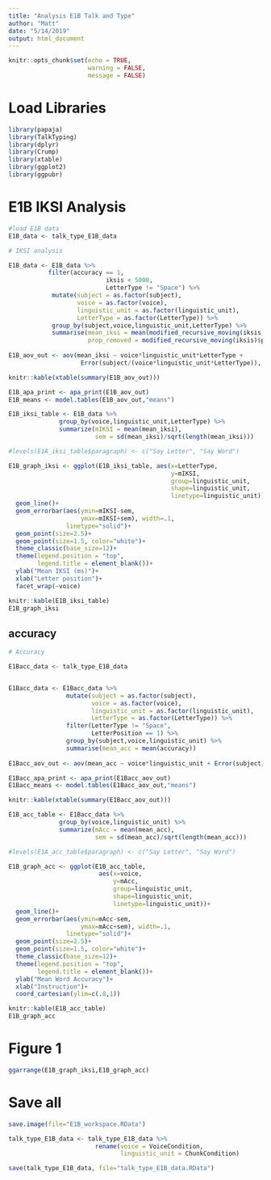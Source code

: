 ```yaml
---
title: "Analysis E1B Talk and Type"
author: "Matt"
date: "5/14/2019"
output: html_document
---
```


```r
knitr::opts_chunk$set(echo = TRUE,
                      warning = FALSE,
                      message = FALSE)
```

# Load Libraries

```r
library(papaja)
library(TalkTyping)
library(dplyr)
library(Crump)
library(xtable)
library(ggplot2)
library(ggpubr)
```

# E1B IKSI Analysis

```r
#load E1B data
E1B_data <- talk_type_E1B_data

# IKSI analysis

E1B_data <- E1B_data %>%
           filter(accuracy == 1,
                           iksis < 5000,
                           LetterType != "Space") %>%
            mutate(subject = as.factor(subject),
                   voice = as.factor(voice),
                   linguistic_unit = as.factor(linguistic_unit),
                   LetterType = as.factor(LetterType)) %>%
            group_by(subject,voice,linguistic_unit,LetterType) %>%
            summarise(mean_iksi = mean(modified_recursive_moving(iksis)$restricted),
                      prop_removed = modified_recursive_moving(iksis)$prop_removed)
                  
E1B_aov_out <- aov(mean_iksi ~ voice*linguistic_unit*LetterType + 
                    Error(subject/(voice*linguistic_unit*LetterType)), E1B_data)

knitr::kable(xtable(summary(E1B_aov_out)))

E1B_apa_print <- apa_print(E1B_aov_out)
E1B_means <- model.tables(E1B_aov_out,"means")

```

```r
E1B_iksi_table <- E1B_data %>%
              group_by(voice,linguistic_unit,LetterType) %>%
              summarize(mIKSI = mean(mean_iksi),
                        sem = sd(mean_iksi)/sqrt(length(mean_iksi)))

#levels(E1A_iksi_table$paragraph) <- c("Say Letter", "Say Word")

E1B_graph_iksi <- ggplot(E1B_iksi_table, aes(x=LetterType,
                                             y=mIKSI,
                                             group=linguistic_unit,
                                             shape=linguistic_unit,
                                             linetype=linguistic_unit))+
  geom_line()+
  geom_errorbar(aes(ymin=mIKSI-sem,
                    ymax=mIKSI+sem), width=.1,
                linetype="solid")+
  geom_point(size=2.5)+
  geom_point(size=1.5, color="white")+
  theme_classic(base_size=12)+
  theme(legend.position = "top",
        legend.title = element_blank())+
  ylab("Mean IKSI (ms)")+
  xlab("Letter position")+
  facet_wrap(~voice)

knitr::kable(E1B_iksi_table)
E1B_graph_iksi

```

## accuracy

```r

# Accuracy

E1Bacc_data <- talk_type_E1B_data


E1Bacc_data <- E1Bacc_data %>%
                mutate(subject = as.factor(subject),
                       voice = as.factor(voice),
                       linguistic_unit = as.factor(linguistic_unit),
                       LetterType = as.factor(LetterType)) %>%
                filter(LetterType != "Space",
                       LetterPosition == 1) %>%
                group_by(subject,voice,linguistic_unit) %>%
                summarise(mean_acc = mean(accuracy))
                  
E1Bacc_aov_out <- aov(mean_acc ~ voice*linguistic_unit + Error(subject/(voice*linguistic_unit)), E1Bacc_data)

E1Bacc_apa_print <- apa_print(E1Bacc_aov_out)
E1Bacc_means <- model.tables(E1Bacc_aov_out,"means")

knitr::kable(xtable(summary(E1Bacc_aov_out)))

```

```r
E1B_acc_table <- E1Bacc_data %>%
              group_by(voice,linguistic_unit) %>%
              summarize(mAcc = mean(mean_acc),
                        sem = sd(mean_acc)/sqrt(length(mean_acc)))

#levels(E1A_acc_table$paragraph) <- c("Say Letter", "Say Word")

E1B_graph_acc <- ggplot(E1B_acc_table, 
                         aes(x=voice,
                             y=mAcc, 
                             group=linguistic_unit,
                             shape=linguistic_unit,
                             linetype=linguistic_unit))+
  geom_line()+
  geom_errorbar(aes(ymin=mAcc-sem,
                    ymax=mAcc+sem), width=.1,
                linetype="solid")+
  geom_point(size=2.5)+
  geom_point(size=1.5, color="white")+
  theme_classic(base_size=12)+
  theme(legend.position = "top",
        legend.title = element_blank())+
  ylab("Mean Word Accuracy")+
  xlab("Instruction")+
  coord_cartesian(ylim=c(.8,1))

knitr::kable(E1B_acc_table)
E1B_graph_acc
```

# Figure 1

```r
ggarrange(E1B_graph_iksi,E1B_graph_acc)

```



# Save all

```r
save.image(file="E1B_workspace.RData")
```


```r
talk_type_E1B_data <- talk_type_E1B_data %>%
                        rename(voice = VoiceCondition,
                               linguistic_unit = ChunkCondition)

save(talk_type_E1B_data, file="talk_type_E1B_data.RData")
```

